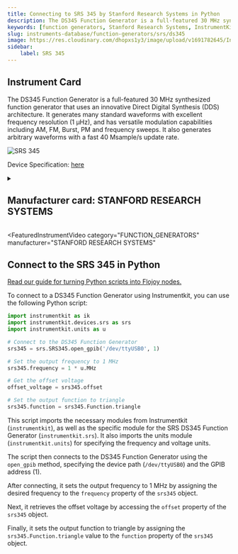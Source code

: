 ```yaml
---
title: Connecting to SRS 345 by Stanford Research Systems in Python
description: The DS345 Function Generator is a full-featured 30 MHz synthesized function generator that uses an innovative Direct Digital Synthesis (DDS) architecture. It generates many standard waveforms with excellent frequency resolution (1 µHz), and has versatile modulation capabilities including AM, FM, Burst, PM and frequency sweeps. It also generates arbitrary waveforms with a fast 40 Msample/s update rate.
keywords: [function generators, Stanford Research Systems, InstrumentKit] 
slug: instruments-database/function-generators/srs/ds345 
image: https://res.cloudinary.com/dhopxs1y3/image/upload/v1691782645/Instruments/Function%20Generators/DS345/DS345.jpg
sidebar:
    label: SRS 345 
---
```



## Instrument Card

The DS345 Function Generator is a full-featured 30 MHz synthesized function generator that uses an innovative Direct Digital Synthesis (DDS) architecture. It generates many standard waveforms with excellent frequency resolution (1 µHz), and has versatile modulation capabilities including AM, FM, Burst, PM and frequency sweeps. It also generates arbitrary waveforms with a fast 40 Msample/s update rate.

![SRS 345](https://res.cloudinary.com/dhopxs1y3/image/upload/v1691782645/Instruments/Function%20Generators/DS345/DS345.jpg)

Device Specification: [here](https://www.thinksrs.com/downloads/pdfs/catalog/DS345c.pdf)

<details style={{ marginTop: "15px"}}>
<summary><h2 style={{display:'inline'}}>Manufacturer card: STANFORD RESEARCH SYSTEMS</h2></summary>

![STANFORD RESEARCH SYSTEMS](https://res.cloudinary.com/dhopxs1y3/image/upload/v1692806206/Instruments/Vendor%20Logos/Stanford_Research.png)

Stanford Research Systems is a maker of general test and measurement instruments. The company was founded in 1980, is privately held, and is not affiliated with Stanford University. Stanford Research Systems manufactures all of their products at their Sunnyvale, California facility.

- Headquarters: Sunnyvale, California
- Yearly Revenue (millions, USD): 24.9
- Vendor Website: [here](https://www.thinksrs.com/index.html)

</details>


<FeaturedInstrumentVideo
  category="FUNCTION_GENERATORS"
  manufacturer="STANFORD RESEARCH SYSTEMS"
></FeaturedInstrumentVideo>

## Connect to the SRS 345 in Python

[Read our guide for turning Python scripts into Flojoy nodes.](https://docs.flojoy.ai/contribution/blocks/custom-flojoy-block/)


<Tabs>

<TabItem value="Flojoy" label="Flojoy" className="flojoy-instrument-tabs">

<NodeCardCollection category='FUNCTION_GENERATORS' manufacturer='STANFORD'></NodeCardCollection>

</TabItem>
<TabItem value="InstrumentKit" label="InstrumentKit">

To connect to a DS345 Function Generator using Instrumentkit, you can use the following Python script:

```python
import instrumentkit as ik
import instrumentkit.devices.srs as srs
import instrumentkit.units as u

# Connect to the DS345 Function Generator
srs345 = srs.SRS345.open_gpib('/dev/ttyUSB0', 1)

# Set the output frequency to 1 MHz
srs345.frequency = 1 * u.MHz

# Get the offset voltage
offset_voltage = srs345.offset

# Set the output function to triangle
srs345.function = srs345.Function.triangle
```

This script imports the necessary modules from Instrumentkit (`instrumentkit`), as well as the specific module for the SRS DS345 Function Generator (`instrumentkit.srs`). It also imports the units module (`instrumentkit.units`) for specifying the frequency and voltage units.

The script then connects to the DS345 Function Generator using the `open_gpib` method, specifying the device path (`/dev/ttyUSB0`) and the GPIB address (1).

After connecting, it sets the output frequency to 1 MHz by assigning the desired frequency to the `frequency` property of the `srs345` object.

Next, it retrieves the offset voltage by accessing the `offset` property of the `srs345` object.

Finally, it sets the output function to triangle by assigning the `srs345.Function.triangle` value to the `function` property of the `srs345` object.

</TabItem>
</Tabs>